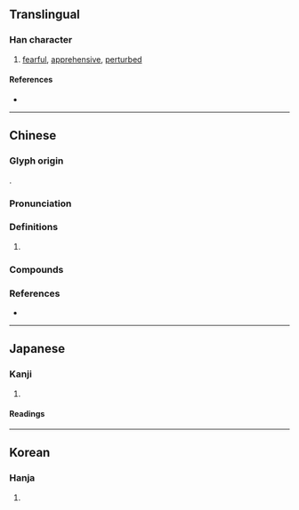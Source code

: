 {{character info}}
==Translingual==

===Han character===
{{Han char|rn=61|rad=心|as=08|sn=11|four=92047|canj=PHDD|ids=⿰忄季}}

# [[fearful]], [[apprehensive]], [[perturbed]]

====References====
* {{Han ref|kx=0389.080|dkj=10733|dj=0722.130|hdz=42316.010|uh=60B8|ud=24760|bh=B1AA|bd=45482}}

----

==Chinese==
{{zh-forms}}

===Glyph origin===
{{Han etym}}
{{Han compound|心|alt1=忄|季|ls=psc|c1=s|t1=heart|c2=p}}.

===Pronunciation===
{{zh-pron
|m=jì
|c=gwai3,gwai6
|mn-t=gui3
|mc=y
|oc=y
|cat=
}}

===Definitions===
{{zh-hanzi}}

# {{rfdef|zh}}

===Compounds===
{{zh-der|心悸|心有餘悸|悸動|悸慄|震悸|餘悸|餘悸猶存|驚悸}}

===References===
* {{R:yue:Hanzi}}

----

==Japanese==

===Kanji===
{{ja-kanji|grade=|rs=心08}}

# {{rfdef|ja|sort=心08}}

====Readings====
{{ja-readings
|goon=ぎ
|kanon=き
|kun=おそ-れる
}}

----

==Korean==

===Hanja===
{{ko-hanja|hangeul=계|eumhun=|rv=gye|mr=kye|y=kyey}}

# {{rfdef|ko|sort=心08}}